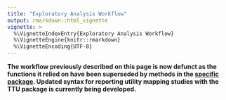 ---
title: "Exploratory Analysis Workflow"
output: rmarkdown::html_vignette
vignette: >
  %\VignetteIndexEntry{Exploratory Analysis Workflow}
  %\VignetteEngine{knitr::rmarkdown}
  %\VignetteEncoding{UTF-8}
---

**The workflow previously described on this page is now defunct as the functions it relied on have been superseded by methods in the [specific package](https://ready4-dev.github.io/specific). Updated syntax for reporting utility mapping studies with the TTU package is currently being developed.**

